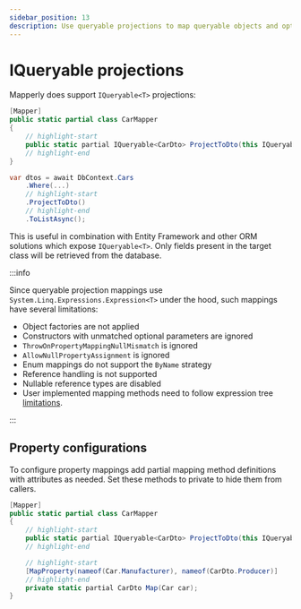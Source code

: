 ```yaml
---
sidebar_position: 13
description: Use queryable projections to map queryable objects and optimize ORM performance
---
```



# IQueryable projections

Mapperly does support `IQueryable<T>` projections:

<!-- do not indent this, it won't work, https://stackoverflow.com/a/67579641/3302887 -->

<Tabs>
<TabItem value="definition" label="Mapper definition">

```csharp
[Mapper]
public static partial class CarMapper
{
    // highlight-start
    public static partial IQueryable<CarDto> ProjectToDto(this IQueryable<Car> q);
    // highlight-end
}
```

</TabItem>
<TabItem value="usage" label="Usage">

```csharp
var dtos = await DbContext.Cars
    .Where(...)
    // highlight-start
    .ProjectToDto()
    // highlight-end
    .ToListAsync();
```

</TabItem>
</Tabs>

This is useful in combination with Entity Framework and other ORM solutions which expose `IQueryable<T>`.
Only fields present in the target class will be retrieved from the database.

:::info

Since queryable projection mappings use `System.Linq.Expressions.Expression<T>` under the hood,
such mappings have several limitations:

- Object factories are not applied
- Constructors with unmatched optional parameters are ignored
- `ThrowOnPropertyMappingNullMismatch` is ignored
- `AllowNullPropertyAssignment` is ignored
- Enum mappings do not support the `ByName` strategy
- Reference handling is not supported
- Nullable reference types are disabled
- User implemented mapping methods need to follow expression tree [limitations](https://learn.microsoft.com/en-us/dotnet/csharp/advanced-topics/expression-trees/#limitations).

:::

## Property configurations

To configure property mappings add partial mapping method definitions with attributes as needed.
Set these methods to private to hide them from callers.

```csharp
[Mapper]
public static partial class CarMapper
{
    // highlight-start
    public static partial IQueryable<CarDto> ProjectToDto(this IQueryable<Car> q);
    // highlight-end

    // highlight-start
    [MapProperty(nameof(Car.Manufacturer), nameof(CarDto.Producer)]
    // highlight-end
    private static partial CarDto Map(Car car);
}
```
